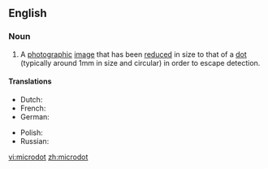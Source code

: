 ==English==
{{wikipedia}}

===Noun===
{{en-noun}}

# A [[photographic]] [[image]] that has been [[reduce]]d in size to that of a [[dot]] (typically around 1mm in size and circular) in order to escape detection.

====Translations====
{{trans-top|image that has been reduced in size to that of a dot}}
* Dutch: {{t-|nl|microdot}}
* French: {{t-|fr|micropoint}}
* German: {{t-|de|Mikropunkt}}
{{trans-mid}}
* Polish: {{t-|pl|mikrokropka}}
* Russian: {{t-|ru|микроточка}}
{{trans-bottom}}

[[vi:microdot]]
[[zh:microdot]]